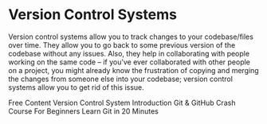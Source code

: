 # Version Control Systems

Version control systems allow you to track changes to your codebase/files over time. They allow you to go back to some previous version of the codebase without any issues. Also, they help in collaborating with people working on the same code – if you’ve ever collaborated with other people on a project, you might already know the frustration of copying and merging the changes from someone else into your codebase; version control systems allow you to get rid of this issue.

<ResourceGroupTitle>Free Content</ResourceGroupTitle>
<BadgeLink badgeText='Watch' href='https://www.youtube.com/watch?v=zbKdDsNNOhg'>
  Version Control System Introduction
</BadgeLink>
<BadgeLink badgeText='Watch' href='https://www.youtube.com/watch?v=SWYqp7iY_Tc'>
  Git & GitHub Crash Course For Beginners
</BadgeLink>
<BadgeLink badgeText='Watch' href='https://youtu.be/Y9XZQO1n_7c?t=21'>
  Learn Git in 20 Minutes
</BadgeLink>
